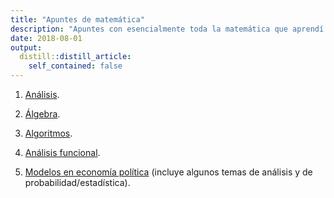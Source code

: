 ```yaml
---
title: "Apuntes de matemática"
description: "Apuntes con esencialmente toda la matemática que aprendí."
date: 2018-08-01
output:
  distill::distill_article:
    self_contained: false
---
```


1. [Análisis](../../files/data/analisis.pdf).

2. [Álgebra](../../files/data/algebra.pdf).

3. [Algoritmos](../../files/data/algoritmos.pdf).

4. [Análisis funcional](../../files/data/funcional.pdf).

5. [Modelos en economía política](../../files/data/modelos.pdf) (incluye algunos temas de análisis y de probabilidad/estadística).


